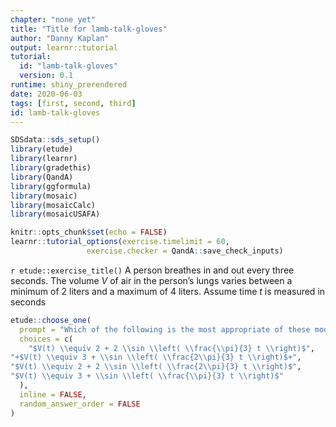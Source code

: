 ```yaml
---
chapter: "none yet"
title: "Title for lamb-talk-gloves"
author: "Danny Kaplan"
output: learnr::tutorial
tutorial:
  id: "lamb-talk-gloves"
  version: 0.1
runtime: shiny_prerendered
date: 2020-06-03 
tags: [first, second, third]
id: lamb-talk-gloves
---
```


```r
SDSdata::sds_setup()
library(etude)
library(learnr)
library(gradethis)
library(QandA)
library(ggformula)
library(mosaic)
library(mosaicCalc)
library(mosaicUSAFA)

knitr::opts_chunk$set(echo = FALSE)
learnr::tutorial_options(exercise.timelimit = 60, 
                 exercise.checker = QandA::save_check_inputs)
```

`r etude::exercise_title()` A person breathes in and out every three seconds. The volume $V$ of air in the person's lungs varies between a minimum of $2$ liters and a maximum of $4$ liters. Assume time $t$ is measured in seconds 

```r
etude::choose_one(
  prompt = "Which of the following is the most appropriate of these models for $V(t)$?",
  choices = c(
    "$V(t) \\equiv 2 + 2 \\sin \\left( \\frac{\\pi}{3} t \\right)$",
"+$V(t) \\equiv 3 + \\sin \\left( \\frac{2\\pi}{3} t \\right)$+",
"$V(t) \\equiv 2 + 2 \\sin \\left( \\frac{2\\pi}{3} t \\right)$",
"$V(t) \\equiv 3 + \\sin \\left( \\frac{\\pi}{3} t \\right)$"
  ),
  inline = FALSE,
  random_answer_order = FALSE
)
```

